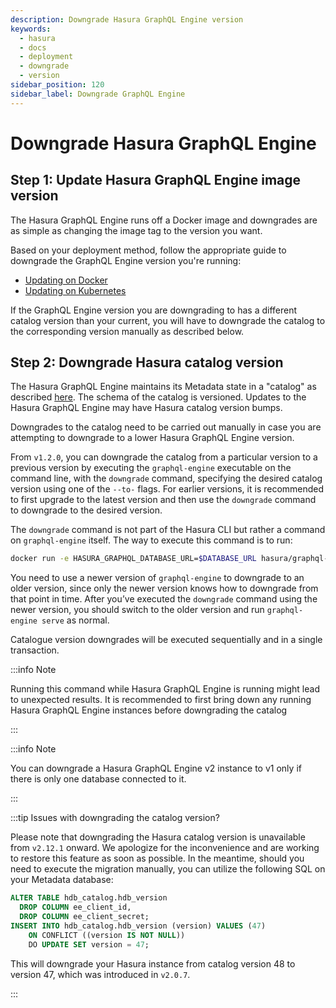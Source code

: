 ```yaml
---
description: Downgrade Hasura GraphQL Engine version
keywords:
  - hasura
  - docs
  - deployment
  - downgrade
  - version
sidebar_position: 120
sidebar_label: Downgrade GraphQL Engine
---
```


# Downgrade Hasura GraphQL Engine

## Step 1: Update Hasura GraphQL Engine image version

The Hasura GraphQL Engine runs off a Docker image and downgrades are as
simple as changing the image tag to the version you want.

Based on your deployment method, follow the appropriate guide to
downgrade the GraphQL Engine version you're running:

- [Updating on Docker](/deployment/deployment-guides/docker.mdx#docker-update)
- [Updating on Kubernetes](/deployment/deployment-guides/kubernetes.mdx#kubernetes-update)

If the GraphQL Engine version you are downgrading to has a different
catalog version than your current, you will have to downgrade the
catalog to the corresponding version manually as described below.

## Step 2: Downgrade Hasura catalog version

The Hasura GraphQL Engine maintains its Metadata state in a "catalog"
as described [here](/migrations-metadata-seeds/metadata-format.mdx). The schema of the
catalog is versioned. Updates to the Hasura GraphQL Engine may have
Hasura catalog version bumps.

Downgrades to the catalog need to be carried out manually in case you
are attempting to downgrade to a lower Hasura GraphQL Engine version.

From `v1.2.0`, you can downgrade the catalog from a particular version
to a previous version by executing the `graphql-engine` executable on
the command line, with the `downgrade` command, specifying the desired
catalog version using one of the `--to-` flags. For earlier versions,
it is recommended to first upgrade to the latest version and then use
the `downgrade` command to downgrade to the desired version.

The `downgrade` command is not part of the Hasura CLI but rather a
command on `graphql-engine` itself. The way to execute this command is
to run:

```bash
docker run -e HASURA_GRAPHQL_DATABASE_URL=$DATABASE_URL hasura/graphql-engine:<VERSION> graphql-engine downgrade --to-<NEW-VERSION>
```

You need to use a newer version of `graphql-engine` to downgrade to an
older version, since only the newer version knows how to downgrade from
that point in time. After you’ve executed the `downgrade` command using
the newer version, you should switch to the older version and run
`graphql-engine serve` as normal.

Catalogue version downgrades will be executed sequentially and in a
single transaction.

:::info Note

Running this command while Hasura GraphQL Engine is running might lead
to unexpected results. It is recommended to first bring down any running
Hasura GraphQL Engine instances before downgrading the catalog

:::

:::info Note

You can downgrade a Hasura GraphQL Engine v2 instance to v1 only if
there is only one database connected to it.

:::

:::tip Issues with downgrading the catalog version?

Please note that downgrading the Hasura catalog version is unavailable from  `v2.12.1` onward. We apologize for the inconvenience 
and are working to restore this feature as soon as possible. In the meantime, should you need to execute the migration manually, 
you can utilize the following SQL on your Metadata database:

```sql
ALTER TABLE hdb_catalog.hdb_version
  DROP COLUMN ee_client_id,
  DROP COLUMN ee_client_secret;
INSERT INTO hdb_catalog.hdb_version (version) VALUES (47)
    ON CONFLICT ((version IS NOT NULL))
    DO UPDATE SET version = 47;
```
This will downgrade your Hasura instance from catalog version 48 to version 47, which was introduced in `v2.0.7`.


:::